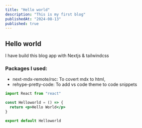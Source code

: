 ```yaml
---
title: "Hello world"
description: "This is my first blog"
publishedAt: "2024-08-13"
published: true
---
```


## Hello world

I have build this blog app with Nextjs & tailwindcss

### Packages I used:

- next-mdx-remote/rsc: To covert mdx to html,
- rehype-pretty-code: To add vs code theme to code snippets

```jsx showLineNumbers title="hello-world.tsx"
import React from "react"

const Helloworld = () => {
  return <p>Hello World</p>
}

export default Helloworld
```

